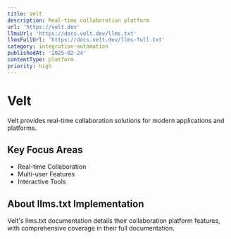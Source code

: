 ```yaml
---
title: Velt
description: Real-time collaboration platform
url: 'https://velt.dev'
llmsUrl: 'https://docs.velt.dev/llms.txt'
llmsFullUrl: 'https://docs.velt.dev/llms-full.txt'
category: integration-automation
publishedAt: '2025-02-24'
contentType: platform
priority: high
---
```


# Velt

Velt provides real-time collaboration solutions for modern applications and platforms.

## Key Focus Areas

- Real-time Collaboration
- Multi-user Features
- Interactive Tools

## About llms.txt Implementation

Velt's llms.txt documentation details their collaboration platform features, with comprehensive coverage in their full documentation.

